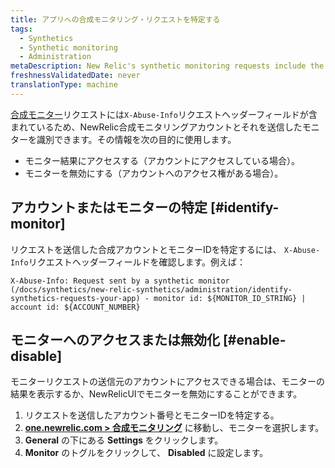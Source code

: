 ```yaml
---
title: アプリへの合成モニタリング・リクエストを特定する
tags:
  - Synthetics
  - Synthetic monitoring
  - Administration
metaDescription: New Relic's synthetic monitoring requests include the x-info-abuse header to help you identify the account and monitor that sent it.
freshnessValidatedDate: never
translationType: machine
---
```


[合成モニター](/docs/synthetics/new-relic-synthetics/using-monitors/add-edit-monitors)リクエストには`X-Abuse-Info`リクエストヘッダーフィールドが含まれているため、NewRelic合成モニタリングアカウントとそれを送信したモニターを識別できます。その情報を次の目的に使用します。

* モニター結果にアクセスする（アカウントにアクセスしている場合）。
* モニターを無効にする（アカウントへのアクセス権がある場合）。

## アカウントまたはモニターの特定 [#identify-monitor]

リクエストを送信した合成アカウントとモニターIDを特定するには、 `X-Abuse-Info`リクエストヘッダーフィールドを確認します。例えば：

```
X-Abuse-Info: Request sent by a synthetic monitor (/docs/synthetics/new-relic-synthetics/administration/identify-synthetics-requests-your-app) - monitor id: ${MONITOR_ID_STRING} | account id: ${ACCOUNT_NUMBER}
```

## モニターへのアクセスまたは無効化 [#enable-disable]

モニターリクエストの送信元のアカウントにアクセスできる場合は、モニターの結果を表示するか、NewRelicUIでモニターを無効にすることができます。

1. [](#identify-monitor)リクエストを送信したアカウント番号とモニターIDを特定する。
2. **[one.newrelic.com > 合成モニタリング](https://one.newrelic.com/synthetics-nerdlets)** に移動し、モニターを選択します。
3. **General** の下にある **Settings** をクリックします。
4. **Monitor** のトグルをクリックして、 **Disabled** に設定します。